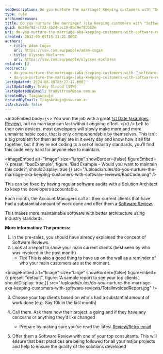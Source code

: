 ```yaml
---
seoDescription: Do you nurture the marriage? Keeping customers with "Software Reviews" ensures maintainable software and better architecture using industry standards.
type: rule
archivedreason:
title: Do you nurture the marriage? (aka Keeping customers with "Software Reviews")
guid: 6d20ef92-cf22-4b24-ac10-8bc9ef835b2e
uri: do-you-nurture-the-marriage-aka-keeping-customers-with-software-reviews
created: 2012-09-05T16:11:21.000Z
authors:
  - title: Adam Cogan
    url: https://ssw.com.au/people/adam-cogan
  - title: Ulysses Maclaren
    url: https://ssw.com.au/people/ulysses-maclaren
related: []
redirects:
  - do-you-nurture-the-marriage-(aka-keeping-customers-with-＂software-reviews＂)
  - do-you-nurture-the-marriage-(aka-keeping-customers-with-software-reviews)
lastUpdated: 2024-06-08T03:27:17.000Z
lastUpdatedBy: Brady Stroud [SSW]
lastUpdatedByEmail: bradystroud@ssw.com.au
createdBy: TiagoAraujo
createdByEmail: TiagoAraujo@ssw.com.au
isArchived: false
---
```


<introEmbed
  body={<>
You won the job with a great [1st Date (aka Spec Review)](/do-you-ensure-an-excellent-1st-date-aka-winning-customers-via-a-smaller-specification-review), but no marriage can last without ongoing effort.
  </>}
/>
Left to their own devices, most developers will slowly make more and more unmaintainable code, that is only comprehendable by themselves. This isn't a big problem for them as they are in it every day and know how it all fits together, but if they're not coding to a set of industry standards, you'll find this code very hard for anyone else to maintain.

<imageEmbed
  alt="Image"
  size="large"
  showBorder={false}
  figureEmbed={{
    preset: "badExample",
    figure: 'Bad Example - Would you want to maintain this code?',
    shouldDisplay: true
  }}
  src="/uploads/rules/do-you-nurture-the-marriage-aka-keeping-customers-with-software-reviews/BadCode.png"
/>

This can be fixed by having regular software audits with a Solution Architect to keep the developers accountable.

Each month, the Account Managers call all their current clients that have had a substantial amount of work done and offer them a [Software Review](/do-you-conduct-an-architecture-review-after-every-sprint).

This makes more maintainable software with better architecture using industry standards.

**More information: The process:**

1. In the pre-sales, you should have already explained the concept of Software Reviews.
2. Look at a report to show your main current clients (best seen by who was invoiced in the past month)
   - Tip: This is also a good thing to have up on the wall as a reminder of who your main customers are at the moment.


<imageEmbed
  alt="Image"
  size="large"
  showBorder={false}
  figureEmbed={{
    preset: "default",
    figure: 'A sample report to see your top clients',
    shouldDisplay: true
  }}
  src="/uploads/rules/do-you-nurture-the-marriage-aka-keeping-customers-with-software-reviews/TotalInvoicedReport.jpg"
/>

3. Choose your top clients based on who's had a substantial amount of work done (e.g. Say 10k in the last month)

4. Call them. Ask them how their project is going and if they have any concerns or anything they’d like changed
   - Prepare by making sure you've read the latest [Review/Retro email](/sprint-review-retro-email)
5. Offer them a Software Review with one of your top consultants.
   This will ensure that best practices are being followed for all your major projects and help to ensure the quality of
   the solutions developed

